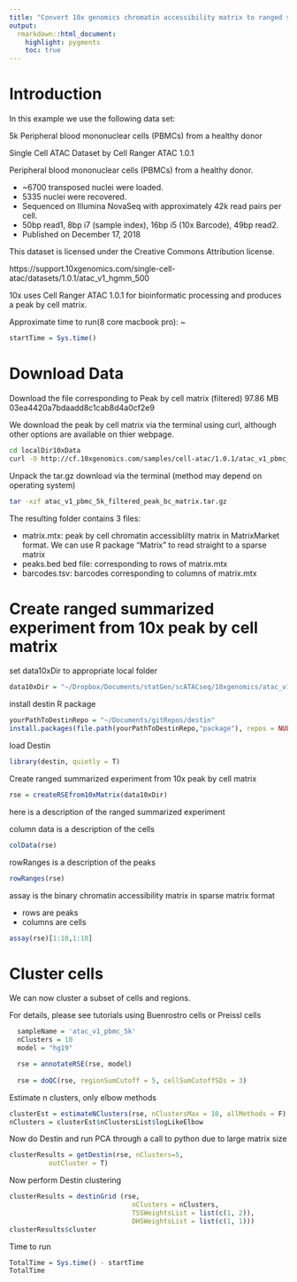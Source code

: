 ```yaml
---
title: "Convert 10x genomics chromatin accessibility matrix to ranged summarized experiment"
output:
  rmarkdown::html_document:
    highlight: pygments
    toc: true
---
```


# Introduction

In this example we use the following data set: 

5k Peripheral blood mononuclear cells (PBMCs) from a healthy donor

Single Cell ATAC Dataset by Cell Ranger ATAC 1.0.1

Peripheral blood mononuclear cells (PBMCs) from a healthy donor.

- ~6700 transposed nuclei were loaded.
- 5335 nuclei were recovered.
- Sequenced on Illumina NovaSeq with approximately 42k read pairs per cell.
- 50bp read1, 8bp i7 (sample index), 16bp i5 (10x Barcode), 49bp read2.
- Published on December 17, 2018

This dataset is licensed under the Creative Commons Attribution license.

https://support.10xgenomics.com/single-cell-atac/datasets/1.0.1/atac_v1_hgmm_500

10x uses Cell Ranger ATAC 1.0.1 for bioinformatic processing and produces a peak by cell matrix. 

Approximate time to run(8 core macbook pro): ~ 

```r
startTime = Sys.time()
```

# Download Data

Download the file corresponding to Peak by cell matrix (filtered)	97.86 MB	03ea4420a7bdaadd8c1cab8d4a0cf2e9

We download the peak by cell matrix via the terminal using curl, although other options are available on thier webpage. 

```bash
cd localDir10xData
curl -O http://cf.10xgenomics.com/samples/cell-atac/1.0.1/atac_v1_pbmc_5k/atac_v1_pbmc_5k_filtered_peak_bc_matrix.tar.gz
```

Unpack the tar.gz download via the terminal (method may depend on operating system)

```bash
tar -xzf atac_v1_pbmc_5k_filtered_peak_bc_matrix.tar.gz
```

The resulting folder contains 3 files:

- matrix.mtx:  peak by cell chromatin accessiblilty matrix in MatrixMarket format.  We can use R package "Matrix" to read straight to a sparse matrix
- peaks.bed bed file:  corresponding to rows of matrix.mtx
- barcodes.tsv:  barcodes corresponding to columns of matrix.mtx


# Create ranged summarized experiment from 10x peak by cell matrix 

set data10xDir to appropriate local folder
```r
data10xDir = "~/Dropbox/Documents/statGen/scATACseq/10xgenomics/atac_v1_pbmc_5k/filtered_peak_bc_matrix"
```

install destin R package
```r
yourPathToDestinRepo = "~/Documents/gitRepos/destin"
install.packages(file.path(yourPathToDestinRepo,"package"), repos = NULL, type = "source")
```

load Destin
```r
library(destin, quietly = T) 
```

Create ranged summarized experiment from 10x peak by cell matrix 
```r
rse = createRSEfrom10xMatrix(data10xDir)
```

here is a description of the ranged summarized experiment  

column data is a description of the cells
```r
colData(rse)
```

rowRanges is a description of the peaks
```r
rowRanges(rse)
```

assay is the binary chromatin accessibility matrix in sparse matrix format

- rows are peaks 
- columns are cells

```r
assay(rse)[1:10,1:10]
```

# Cluster cells  

We can now cluster a subset of cells and regions.

For details, please see tutorials using Buenrostro cells or Preissl cells
```r
  sampleName = 'atac_v1_pbmc_5k'
  nClusters = 10
  model = "hg19"

  rse = annotateRSE(rse, model)
  
  rse = doQC(rse, regionSumCutoff = 5, cellSumCutoffSDs = 3)
```

Estimate n clusters, only elbow methods 
```r
clusterEst = estimateNClusters(rse, nClustersMax = 10, allMethods = F)
nClusters = clusterEst$nClustersList$logLikeElbow
```

Now do Destin and run PCA through a call to python due to large matrix size
```r
clusterResults = getDestin(rse, nClusters=5,
          outCluster = T)
```

Now perform Destin clustering 
```r
clusterResults = destinGrid (rse, 
                               nClusters = nClusters, 
                               TSSWeightsList = list(c(1, 2)),
                               DHSWeightsList = list(c(1, 1)))
clusterResults$cluster
```

Time to run
```r
TotalTime = Sys.time() - startTime
TotalTime
```

